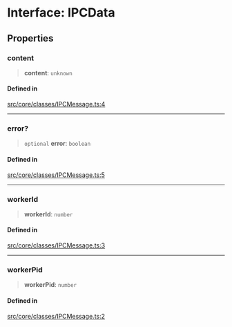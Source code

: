 # Interface: IPCData

## Properties

### content

> **content**: `unknown`

#### Defined in

[src/core/classes/IPCMessage.ts:4](https://github.com/justheimsk/cordium.js/blob/1bf2a638b90afa5ef4b22005e7b70c138a2c2b3e/src/core/classes/IPCMessage.ts#L4)

***

### error?

> `optional` **error**: `boolean`

#### Defined in

[src/core/classes/IPCMessage.ts:5](https://github.com/justheimsk/cordium.js/blob/1bf2a638b90afa5ef4b22005e7b70c138a2c2b3e/src/core/classes/IPCMessage.ts#L5)

***

### workerId

> **workerId**: `number`

#### Defined in

[src/core/classes/IPCMessage.ts:3](https://github.com/justheimsk/cordium.js/blob/1bf2a638b90afa5ef4b22005e7b70c138a2c2b3e/src/core/classes/IPCMessage.ts#L3)

***

### workerPid

> **workerPid**: `number`

#### Defined in

[src/core/classes/IPCMessage.ts:2](https://github.com/justheimsk/cordium.js/blob/1bf2a638b90afa5ef4b22005e7b70c138a2c2b3e/src/core/classes/IPCMessage.ts#L2)
